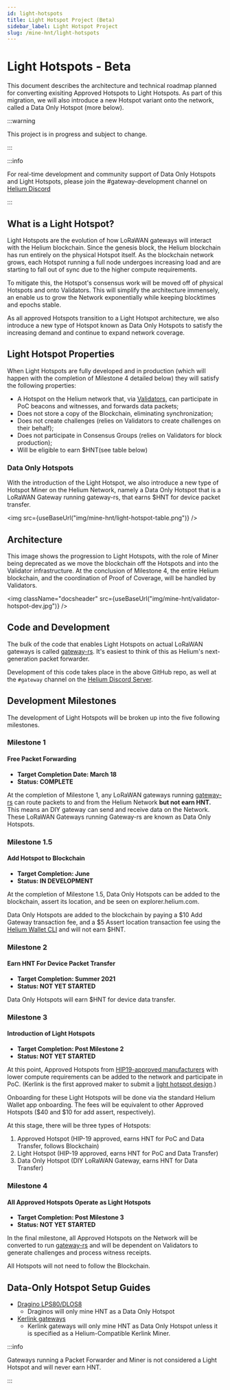 ```yaml
---
id: light-hotspots
title: Light Hotspot Project (Beta)
sidebar_label: Light Hotspot Project
slug: /mine-hnt/light-hotspots
---
```


# Light Hotspots - Beta


This document describes the architecture and technical roadmap planned for converting exisiting Approved Hotspots to Light Hotspots. As part of this migration, we will also introduce a new Hotspot variant onto the network, called a Data Only Hotspot (more below).

:::warning

This project is in progress and subject to change. 

:::

:::info

For real-time development and community support of Data Only Hotspots and Light Hotspots, please join the #gateway-development channel on [Helium Discord](https://discord.gg/helium)

:::

## What is a Light Hotspot?

Light Hotspots are the evolution of how LoRaWAN gateways will interact with the Helium blockchain. Since the genesis block, the Helium blockchain has run entirely on the physical Hotspot itself. As the blockchain network grows, each Hotspot running a full node undergoes increasing load and are starting to fall out of sync due to the higher compute requirements. 

To mitigate this, the Hotspot's consensus work will be moved off of physical Hotspots and onto Validators. This will simplify the architecture immensely, an enable us to grow the Network exponentially while keeping blocktimes and epochs stable. 

As all approved Hotspots transition to a Light Hotspot architecture, we also introduce a new type of Hotspot known as Data Only Hotspots to satisfy the increasing demand and continue to expand network coverage.

## Light Hotspot Properties

When Light Hotspots are fully developed and in production (which will happen with the completion of Milestone 4 detailed below) they will satisfy the following properties:

* A Hotspot on the Helium network that, via [Validators](/mine-hnt/validators), can participate in PoC beacons and witnesses, and forwards data packets;
* Does not store a copy of the Blockchain, eliminating synchronization;
* Does not create challenges (relies on Validators to create challenges on their behalf);
* Does not participate in Consensus Groups (relies on Validators for block production);
* Will be eligible to earn $HNT(see table below)

### Data Only Hotspots
With the introduction of the Light Hotspot, we also introduce a new type of Hotspot Miner on the Helium Network, namely a Data Only Hotspot that is a LoRaWAN Gateway running gateway-rs, that earns $HNT for device packet transfer. 


<img src={useBaseUrl("img/mine-hnt/light-hotspot-table.png")} />


## Architecture 

This image shows the progression to Light Hotspots, with the role of Miner being deprecated as we move the blockchain off the Hotspots and into the Validator infrastructure. At the conclusion of Milestone 4, the entire Helium blockchain, and the coordination of Proof of Coverage, will be handled by Validators.

<img className="docsheader" src={useBaseUrl("img/mine-hnt/validator-hotspot-dev.jpg")} />


## Code and Development 

The bulk of the code that enables Light Hotspots on actual LoRaWAN gateways is called [gateway-rs](https://github.com/helium/gateway-rs). It's easiest to think of this as Helium's next-generation packet forwarder.

Development of this code takes place in the above GitHub repo, as well at the `#gateway` channel on the [Helium Discord Server](https://discord.gg/helium).



## Development Milestones 

The development of Light Hotspots will be broken up into the five following milestones. 

### Milestone 1 
#### Free Packet Forwarding

* **Target Completion Date: March 18**
* **Status: COMPLETE**

At the completion of Milestone 1, any LoRaWAN gateways running [gateway-rs](https://github.com/helium/gateway-rs) can route packets to and from the Helium Network **but not earn HNT.** This means an DIY gateway can send and receive data on the Network. These LoRaWAN Gateways running Gateway-rs are known as Data Only Hotspots.


### Milestone 1.5 
#### Add Hotspot to Blockchain

* **Target Completion: June**
* **Status: IN DEVELOPMENT**

At the completion of Milestone 1.5, Data Only Hotspots can be added to the blockchain, assert its location, and be seen on explorer.helium.com. 

Data Only Hotspots are added to the blockchain by paying a $10 Add Gateway transaction fee, and a $5 Assert location transaction fee using the [Helium Wallet CLI](https://github.com/helium/helium-wallet-rs) and will not earn $HNT.

### Milestone 2
#### Earn HNT For Device Packet Transfer

* **Target Completion: Summer 2021**
* **Status: NOT YET STARTED**

Data Only Hotspots will earn $HNT for device data transfer.

### Milestone 3
#### Introduction of Light Hotspots

* **Target Completion: Post Milestone 2**
* **Status: NOT YET STARTED**

At this point, Approved Hotspots from [HIP19-approved manufacturers](/mine-hnt/hotspot-makers/approved-makers) with lower compute requirements can be added to the network and participate in PoC. (Kerlink is the first approved maker to submit a [light hotspot design](https://github.com/helium/HIP/blob/master/0019-third-party-manufacturers/kerlink.md).) 

Onboarding for these Light Hotspots will be done via the standard Helium Wallet app onboarding. The fees will be equivalent to other Approved Hotspots ($40 and $10 for add assert, respectively). 

At this stage, there will be three types of Hotspots:

1. Approved Hotspot (HIP-19 approved, earns HNT for PoC and Data Transfer, follows Blockchain)
2. Light Hotspot (HIP-19 approved, earns HNT for PoC and Data Transfer)
3. Data Only Hotspot (DIY LoRaWAN Gateway, earns HNT for Data Transfer)

### Milestone 4
#### All Approved Hotspots Operate as Light Hotspots

* **Target Completion: Post Milestone 3**
* **Status: NOT YET STARTED**

In the final milestone, all Approved Hotspots on the Network will be converted to run [gateway-rs](https://github.com/helium/gateway-rs) and will be dependent on Validators to generate challenges and process witness receipts.

All Hotspots will not need to follow the Blockchain.


## Data-Only Hotspot Setup Guides

- [Dragino LPS80/DLOS8](/mine-hnt/light-hotspots/guides/dragino)
  * Draginos will only mine HNT as a Data Only Hotspot
- [Kerlink gateways](/mine-hnt/light-hotspots/guides/kerlink)
  * Kerlink gateways will only mine HNT as Data Only Hotspot unless it is specified as a Helium-Compatible Kerlink Miner.


:::info

Gateways running a Packet Forwarder and Miner is not considered a Light Hotspot and will never earn HNT.

:::
